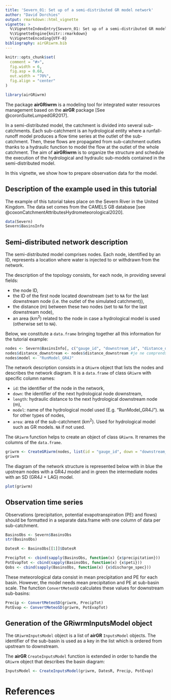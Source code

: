 ```yaml
---
title: 'Severn_01: Set up of a semi-distributed GR model network'
author: "David Dorchies"
output: rmarkdown::html_vignette
vignette: >
  %\VignetteIndexEntry{Severn_01: Set up of a semi-distributed GR model network}
  %\VignetteEngine{knitr::rmarkdown}
  %\VignetteEncoding{UTF-8}
bibliography: airGRiwrm.bib
---
```


```r
knitr::opts_chunk$set(
  comment = "#>",
  fig.width = 6,
  fig.asp = 0.68,
  out.width = "70%",
  fig.align = "center"
)
```

```r
library(airGRiwrm)
```

The package **airGRiwrm** is a modeling tool for integrated water resources management based on the **airGR** package [See @coronSuiteLumpedGR2017].

In a semi-distributed model, the catchment is divided into several sub-catchments. Each sub-catchment is an hydrological entity where a runfall-runoff model produces a flow time series at the outlet of the sub-catchment. Then, these flows are propagated from sub-catchment outlets thanks to a hydraulic function to model the flow at the outlet of the whole catchment. The aim of **airGRiwrm** is to organize the structure and schedule the execution of the hydrological and hydraulic sub-models contained in the semi-distributed model.

In this vignette, we show how to prepare observation data for the model.

## Description of the example used in this tutorial

The example of this tutorial takes place on the Severn River in the United Kingdom. The data set comes from the CAMELS GB database [see @coxonCatchmentAttributesHydrometeorological2020].

```r
data(Severn)
Severn$BasinsInfo
```

## Semi-distributed network description

The semi-distributed model comprises nodes. Each node, identified by an ID, represents a location where water is injected to or withdrawn from the network.

The description of the topology consists, for each node, in providing several fields:

- the node ID,
- the ID of the first node located downstream (set to `NA` for the last downstream node (i.e. the outlet of the simulated catchment)),
- the distance (m) between these two nodes (set to `NA` for the last downstream node),
- an area (km<sup>2</sup>) related to the node in case a hydrological model is used (otherwise set to `NA`).

Below, we constitute a `data.frame` bringing together all this information for the tutorial example:

```r
nodes <- Severn$BasinsInfo[, c("gauge_id", "downstream_id", "distance_downstream", "area")]
nodes$distance_downstream <- nodes$distance_downstream #je ne comprends pas cette ligne, elle semble inutile
nodes$model <- "RunModel_GR4J"
```

The network description consists in a `GRiwrm` object that lists the nodes and describes the network diagram. It is a `data.frame` of class `GRiwrm` with specific column names:

- `id`: the identifier of the node in the network,
- `down`: the identifier of the next hydrological node downstream,
- `length`: hydraulic distance to the next hydrological downstream node (m),
- `model`: name of the hydrological model used (E.g. "RunModel_GR4J"). `NA` for other types of nodes,
- `area`: area of the sub-catchment (km<sup>2</sup>). Used for hydrological model such as GR models. `NA` if not used.


The `GRiwrm` function helps to create an object of class `GRiwrm`. It renames the columns of the `data.frame`.

```r
griwrm <- CreateGRiwrm(nodes, list(id = "gauge_id", down = "downstream_id", length = "distance_downstream"))
griwrm
```

The diagram of the network structure is represented below with in blue the upstream nodes with a GR4J model and in green the intermediate nodes with an SD (GR4J + LAG) model.

```r
plot(griwrm)
```



## Observation time series

Observations (precipitation, potential evapotranspiration (PE) and flows) should be formatted in a separate data.frame with one column of data per sub-catchment.

```r
BasinsObs <- Severn$BasinsObs
str(BasinsObs)
```


```r

DatesR <- BasinsObs[[1]]$DatesR

PrecipTot <- cbind(sapply(BasinsObs, function(x) {x$precipitation}))
PotEvapTot <- cbind(sapply(BasinsObs, function(x) {x$peti}))
Qobs <- cbind(sapply(BasinsObs, function(x) {x$discharge_spec}))
```

These meteorological data consist in mean precipitation and PE for each basin. However, the model needs mean precipitation and PE at sub-basin scale. The function `ConvertMeteoSD` calculates these values for downstream sub-basins:

```r
Precip <- ConvertMeteoSD(griwrm, PrecipTot)
PotEvap <- ConvertMeteoSD(griwrm, PotEvapTot)
```


## Generation of the GRiwrmInputsModel object

The `GRiwrmInputsModel` object is a list of **airGR** `InputsModel` objects. The identifier of the sub-basin is used as a key in the list which is ordered from upstream to downstream.

The **airGR** `CreateInputsModel` function is extended in order to handle the `GRiwrm` object that describes the basin diagram:


```r
InputsModel <- CreateInputsModel(griwrm, DatesR, Precip, PotEvap)
```

# References
